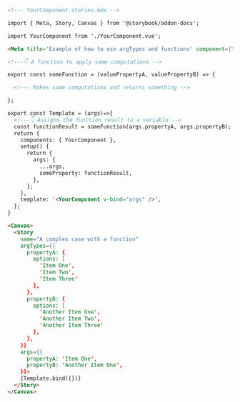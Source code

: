 ```md
<!--- YourComponent.stories.mdx -->

import { Meta, Story, Canvas } from '@storybook/addon-docs';

import YourComponent from './YourComponent.vue';

<Meta title='Example of how to use argTypes and functions' component={YourComponent}/>

<!---👇 A function to apply some computations -->

export const someFunction = (valuePropertyA, valuePropertyB) => {

  <!--- Makes some computations and returns something -->

};

export const Template = (args)=>{
  <!---👇 Assigns the function result to a variable -->
  const functionResult = someFunction(args.propertyA, args.propertyB);
  return {
    components: { YourComponent },
    setup() {
      return {
        args: {
          ...args,
          someProperty: functionResult,
        },
      };
    },
    template: '<YourComponent v-bind="args" />',
  };
}

<Canvas>
  <Story
    name="A complex case with a function"
    argTypes={{
      propertyA: {
        options: [
          'Item One',
          'Item Two',
          'Item Three'
        ],
      },
      propertyB: {
        options: [
          'Another Item One',
          'Another Item Two',
          'Another Item Three'
        ],
      },
    }}
    args={{
      propertyA: 'Item One',
      propertyB: 'Another Item One',
    }}>
    {Template.bind({})}
  </Story>
</Canvas>
```